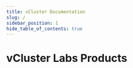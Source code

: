 ```yaml
---
title: vCluster Documentation
slug: /
sidebar_position: 1
hide_table_of_contents: true
---
```



<!-- vale off -->
# vCluster Labs Products
<!-- vale on -->

<div className="container" style={{padding: '1rem 0'}}>
  <div className="row">
    <div className="col col--4">
      <ProductCard
        title="vCluster"
        description="An open-source software product that creates and manages virtual Kubernetes clusters inside a host Kubernetes cluster. vCluster improves isolation and multi-tenancy capabilities while reducing infrastructure costs."
        icon={vClusterLogo}
        link="/vcluster"
        linkText="Read the docs"
      />
    </div>
    <div className="col col--4">
      <ProductCard
        title="vCluster Platform"
        description="The vCluster Platform that provides management, access control, and operational features for virtual clusters across multiple physical host clusters."
        icon={vClusterLogo}
        link="/platform"
        linkText="Read the docs"
      />
    </div>
    <div className="col col--4">
      <ProductCard
        title="vNode"
        description="A multi-tenancy container runtime that provides strong isolation between workloads using Linux user namespaces and seccomp filters. Runs in Kubernetes environments and supports privileged workloads."
        icon={vNodeLogo}
        link="https://www.vnode.com/docs"
        linkText="Read the docs"
      />
    </div>
  </div>
</div>